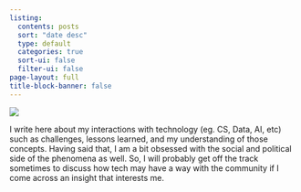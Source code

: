 ```yaml
---
listing:
  contents: posts
  sort: "date desc"
  type: default
  categories: true
  sort-ui: false
  filter-ui: false
page-layout: full
title-block-banner: false
---
```

![](cover.png)

I write here about my interactions with technology (eg. CS, Data, AI, etc) such as 
challenges, lessons learned, and my understanding of those concepts. Having said that, 
I am a bit obsessed with the social and political side of the phenomena as well. So, 
I will probably get off the track sometimes to discuss how tech may have a way with 
the community if I come across an insight that interests me.
<br/>
<br/>